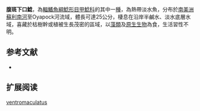 {{Speciesbox
| name = 腹斑下口鯰
| image = 
| image_width = 250px
| image_caption = 
| status = NE
| status_system = IUCN3.1
| genus = Hypostomus
| species = ventromaculatus
| authority = [[Boeseman|Boeseman]], 1968
| synonyms = 
}}

'''腹斑下口鯰'''，為[[輻鰭魚綱|輻鰭魚綱]][[鯰形目|鯰形目]][[甲鯰科|甲鯰科]]的其中一[[種|種]]，為熱帶淡水魚，分布於[[南美洲|南美洲]][[蘇利南河|蘇利南河]]至Oyapock河流域，體長可達25公分，棲息在沿岸半鹹水、淡水底層水域，喜藏於枯樹幹或植被生長茂密的區域，以[[藻類|藻類]]及[[原生生物|原生生物]]為食，生活習性不明。
==参考文献==
*{{FishBase_species|genus=Hypostomus|species=ventromaculatus|year=2015|month=1}}

== 扩展阅读 ==
{{refbegin}}
{{wikispecies-inline|Hypostomus ventromaculatus|腹斑下口鯰}}
{{refend}}
{{Taxonbar|from=Q3763393}}

[[Category:下口鯰屬|ventromaculatus]]